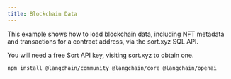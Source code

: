 ```yaml
---
title: Blockchain Data
---
```


This example shows how to load blockchain data, including NFT metadata and transactions for a contract address, via the sort.xyz SQL API.

You will need a free Sort API key, visiting sort.xyz to obtain one.



<IntegrationInstallTooltip/>

```bash npm
npm install @langchain/community @langchain/core @langchain/openai
```

<SortXyzBlockchain />

